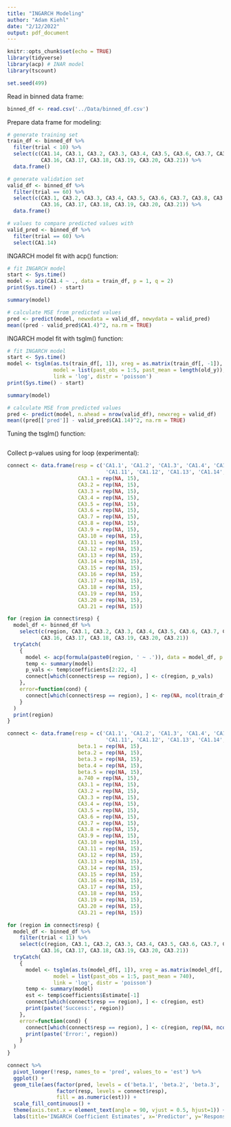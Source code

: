 ```yaml
---
title: "INGARCH Modeling"
author: "Adam Kiehl"
date: "2/12/2022"
output: pdf_document
---
```


```r
knitr::opts_chunk$set(echo = TRUE)
library(tidyverse)
library(acp) # INAR model
library(tscount)

set.seed(499)
```

Read in binned data frame:
```r
binned_df <- read.csv('../Data/binned_df.csv')
```

Prepare data frame for modeling:
```r
# generate training set
train_df <- binned_df %>%
  filter(trial < 10) %>%
  select(c(CA1.14, CA3.1, CA3.2, CA3.3, CA3.4, CA3.5, CA3.6, CA3.7, CA3.8, CA3.9, CA3.10, CA3.11, CA3.12, CA3.13, CA3.14, CA3.15,
           CA3.16, CA3.17, CA3.18, CA3.19, CA3.20, CA3.21)) %>%
  data.frame()

# generate validation set
valid_df <- binned_df %>%
  filter(trial == 60) %>%
  select(c(CA3.1, CA3.2, CA3.3, CA3.4, CA3.5, CA3.6, CA3.7, CA3.8, CA3.9, CA3.10, CA3.11, CA3.12, CA3.13, CA3.14, CA3.15,
           CA3.16, CA3.17, CA3.18, CA3.19, CA3.20, CA3.21)) %>%
  data.frame()

# values to compare predicted values with
valid_pred <- binned_df %>%
  filter(trial == 60) %>%
  select(CA1.14)
```

INGARCH model fit with acp() function:
```r
# fit INGARCH model
start <- Sys.time()
model <- acp(CA1.4 ~ ., data = train_df, p = 1, q = 2)
print(Sys.time() - start)

summary(model)

# calculate MSE from predicted values
pred <- predict(model, newxdata = valid_df, newydata = valid_pred)
mean((pred - valid_pred$CA1.4)^2, na.rm = TRUE)
```

INGARCH model fit with tsglm() function:
```r
# fit INGARCH model
start <- Sys.time()
model <- tsglm(as.ts(train_df[, 1]), xreg = as.matrix(train_df[, -1]), 
               model = list(past_obs = 1:5, past_mean = length(old_y)), 
               link = 'log', distr = 'poisson')
print(Sys.time() - start)

summary(model)

# calculate MSE from predicted values
pred <- predict(model, n.ahead = nrow(valid_df), newxreg = valid_df)
mean((pred[['pred']] - valid_pred$CA1.14)^2, na.rm = TRUE)
```

Tuning the tsglm() function:
```r
```

Collect p-values using for loop (experimental):
```r
connect <- data.frame(resp = c('CA1.1', 'CA1.2', 'CA1.3', 'CA1.4', 'CA1.5', 'CA1.6', 'CA1.7', 'CA1.8', 'CA1.9', 'CA1.10',
                                'CA1.11', 'CA1.12', 'CA1.13', 'CA1.14', 'CA1.15'),
                       CA3.1 = rep(NA, 15),
                       CA3.2 = rep(NA, 15),
                       CA3.3 = rep(NA, 15),
                       CA3.4 = rep(NA, 15),
                       CA3.5 = rep(NA, 15),
                       CA3.6 = rep(NA, 15),
                       CA3.7 = rep(NA, 15),
                       CA3.8 = rep(NA, 15),
                       CA3.9 = rep(NA, 15),
                       CA3.10 = rep(NA, 15),
                       CA3.11 = rep(NA, 15),
                       CA3.12 = rep(NA, 15),
                       CA3.13 = rep(NA, 15),
                       CA3.14 = rep(NA, 15),
                       CA3.15 = rep(NA, 15),
                       CA3.16 = rep(NA, 15),
                       CA3.17 = rep(NA, 15),
                       CA3.18 = rep(NA, 15),
                       CA3.19 = rep(NA, 15),
                       CA3.20 = rep(NA, 15),
                       CA3.21 = rep(NA, 15))

for (region in connect$resp) {
  model_df <- binned_df %>%
    select(c(region, CA3.1, CA3.2, CA3.3, CA3.4, CA3.5, CA3.6, CA3.7, CA3.8, CA3.9, CA3.10, CA3.11, CA3.12, CA3.13, CA3.14, CA3.15,
           CA3.16, CA3.17, CA3.18, CA3.19, CA3.20, CA3.21))
  tryCatch(
    {
      model <- acp(formula(paste0(region, ' ~ .')), data = model_df, p = 1, q = 2)
      temp <- summary(model)
      p_vals <- temp$coefficients[2:22, 4]
      connect[which(connect$resp == region), ] <- c(region, p_vals)
    },
    error=function(cond) {
      connect[which(connect$resp == region), ] <- rep(NA, ncol(train_df) - 1)
    }
  )
  print(region)
}
```

```r
connect <- data.frame(resp = c('CA1.1', 'CA1.2', 'CA1.3', 'CA1.4', 'CA1.5', 'CA1.6', 'CA1.7', 'CA1.8', 'CA1.9', 'CA1.10',
                                'CA1.11', 'CA1.12', 'CA1.13', 'CA1.14', 'CA1.15'),
                       beta.1 = rep(NA, 15),
                       beta.2 = rep(NA, 15),
                       beta.3 = rep(NA, 15),
                       beta.4 = rep(NA, 15),
                       beta.5 = rep(NA, 15),
                       a.740 = rep(NA, 15),
                       CA3.1 = rep(NA, 15),
                       CA3.2 = rep(NA, 15),
                       CA3.3 = rep(NA, 15),
                       CA3.4 = rep(NA, 15),
                       CA3.5 = rep(NA, 15),
                       CA3.6 = rep(NA, 15),
                       CA3.7 = rep(NA, 15),
                       CA3.8 = rep(NA, 15),
                       CA3.9 = rep(NA, 15),
                       CA3.10 = rep(NA, 15),
                       CA3.11 = rep(NA, 15),
                       CA3.12 = rep(NA, 15),
                       CA3.13 = rep(NA, 15),
                       CA3.14 = rep(NA, 15),
                       CA3.15 = rep(NA, 15),
                       CA3.16 = rep(NA, 15),
                       CA3.17 = rep(NA, 15),
                       CA3.18 = rep(NA, 15),
                       CA3.19 = rep(NA, 15),
                       CA3.20 = rep(NA, 15),
                       CA3.21 = rep(NA, 15))

for (region in connect$resp) {
  model_df <- binned_df %>%
    filter(trial < 11) %>%
    select(c(region, CA3.1, CA3.2, CA3.3, CA3.4, CA3.5, CA3.6, CA3.7, CA3.8, CA3.9, CA3.10, CA3.11, CA3.12, CA3.13, CA3.14, CA3.15,
           CA3.16, CA3.17, CA3.18, CA3.19, CA3.20, CA3.21))
  tryCatch(
    {
      model <- tsglm(as.ts(model_df[, 1]), xreg = as.matrix(model_df[, -1]), 
               model = list(past_obs = 1:5, past_mean = 740), 
               link = 'log', distr = 'poisson')
      temp <- summary(model)
      est <- temp$coefficients$Estimate[-1]
      connect[which(connect$resp == region), ] <- c(region, est)
      print(paste('Success:', region))
    },
    error=function(cond) {
      connect[which(connect$resp == region), ] <- c(region, rep(NA, ncol(model_df) + 5))
      print(paste('Error:', region))
    }
  )
}
```




```r
connect %>%
  pivot_longer(!resp, names_to = 'pred', values_to = 'est') %>%
  ggplot() +
  geom_tile(aes(factor(pred, levels = c('beta.1', 'beta.2', 'beta.3', 'beta.4', 'beta.5', 'a.740', names(train_df[, -1]))),
                factor(resp, levels = connect$resp), 
                fill = as.numeric(est))) +
  scale_fill_continuous() +
  theme(axis.text.x = element_text(angle = 90, vjust = 0.5, hjust=1)) +
  labs(title='INGARCH Coefficient Estimates', x='Predictor', y='Response', fill='')
```




